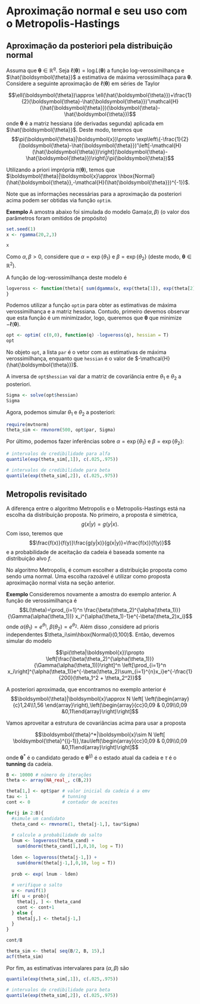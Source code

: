 # Aproximação normal e seu uso com o Metropolis-Hastings

## Aproximação da posteriori pela distribuição normal
Assuma que $\boldsymbol{\theta}\in\mathbb{R}^q$. Seja $\ell(\boldsymbol{\theta})=\log L(\boldsymbol{\theta})$ a função log-verossimilhança e $\hat{\boldsymbol{\theta}}$ a estimativa de máxima verossimilhaça para $\boldsymbol{\theta}$. Considere a seguinte aproximação de $\ell(\boldsymbol{\theta})$ em séries de Taylor

$$\ell(\boldsymbol{\theta})\approx  \ell(\hat{\boldsymbol{\theta}})+\frac{1}{2}(\boldsymbol{\theta}-\hat{\boldsymbol{\theta}})'\mathcal{H}(\hat{\boldsymbol{\theta}})(\boldsymbol{\theta}-\hat{\boldsymbol{\theta}})$$
onde $\boldsymbol{\theta}$ é a matriz hessiana (de derivadas segunda) aplicada em $\hat{\boldsymbol{\theta}}$. 
Deste modo, teremos que
$$\pi(\boldsymbol{\theta}|\boldsymbol{x})\propto \exp\left\{-\frac{1}{2}(\boldsymbol{\theta}-\hat{\boldsymbol{\theta}})'\left[-\mathcal{H}(\hat{\boldsymbol{\theta}})\right](\boldsymbol{\theta}-\hat{\boldsymbol{\theta}})\right\}\pi(\boldsymbol{\theta})$$

Utilizando a priori imprópria $\pi(\boldsymbol{\theta})$, temos que $\boldsymbol{\theta}|\boldsymbol{x}\approx \hbox{Normal}(\hat{\boldsymbol{\theta}},-\mathcal{H}(\hat{\boldsymbol{\theta}})^{-1})$.

Note que as informações necessárias para a aproximação da posteriori acima podem ser obtidas via função `optim`.

<div class='alert alert-info'>
<strong>Exemplo </strong> A amostra abaixo foi simulada do modelo Gama$(\alpha,\beta)$ (o valor dos parâmetros foram omitidos de propósito)

```r
set.seed(1)
x <- rgamma(20,2,3)
```

```r
x
```

Como $\alpha,\beta>0$, considere que
$\alpha=\exp\{\theta_1\}$ e $\beta=\exp\{\theta_2\}$ (deste modo, $\boldsymbol{\theta}\in\mathbb{R}^2$). 

A função de log-verossimilhança deste modelo é
```r
logveross <- function(theta){ sum(dgamma(x, exp(theta[1]), exp(theta[2]), log = T))
}
```

Podemos utilizar a função `optim` para obter as estimativas de máxima verossimilhança e a matriz hessiana. Contudo, primeiro devemos observar que esta função é um minimizador, logo, queremos que $\boldsymbol{\theta}$ que minimize $-\ell({\boldsymbol{\theta}})$.

```r
opt <- optim( c(0,0), function(q) -logveross(q), hessian = T)
opt
```

No objeto `opt`, a lista `par` é o vetor com  as estimativas de máxima verossimilhança, enquanto que `hessian` é o valor de $-\mathcal{H}(\hat{\boldsymbol{\theta}})$.

A inversa de `opt$hessian` vai dar a matriz de covariância entre $\theta_1$ e $\theta_2$ a posteriori.

```r
Sigma <- solve(opt$hessian)
Sigma
```
Agora, podemos simular $\theta_1$ e $\theta_2$ a posteriori:

```r
require(mvtnorm)
theta_sim <- rmvnorm(500, opt$par, Sigma)
```

Por último, podemos fazer inferências sobre $\alpha=\exp\{\theta_1\}$ e $\beta=\exp\{\theta_2\}$:

```r
# intervalos de credibilidade para alfa
quantile(exp(theta_sim[,1]), c(.025,.975))

# intervalos de credibilidade para beta
quantile(exp(theta_sim[,2]), c(.025,.975))

```
</div>

## Metropolis revisitado

A diferença entre o algoritmo Metropolis e o Metropolis-Hastings está na escolha da distribuição proposta. No primeiro, a proposta é simétrica,
$$g(x|y)=g(y|x).$$
Com isso, teremos que 
$$\frac{f(x)}{f(y)}\frac{g(y|x)}{g(x|y)}=\frac{f(x)}{f(y)}$$
e a probabilidade de aceitação da cadeia é baseada somente na distribuição alvo $f$.

No algoritmo Metropolis, é comum escolher a distribuição proposta como  sendo uma normal. Uma escolha razoável é utilizar como proposta aproximação normal vista na seção anterior.

<div class='alert alert-info'>
<strong>Exemplo </strong> Consideremos novamente a amostra do exemplo anterior. A função de verossimilhança é
$$L(\theta)=\prod_{i=1}^n \frac{\beta(\theta_2)^{\alpha(\theta_1)}}{\Gamma(\alpha(\theta_1))} x_i^{\alpha(\theta_1)-1}e^{-\beta(\theta_2)x_i}$$
onde $\alpha(\theta_1)=e^{\theta_1}$, $\beta(\theta_2)=e^{\theta_2}$. Além disso ,considere ad prioris independentes
$\theta_i\sim\hbox{Normal}(0,100)$.
Então, devemos simular do modelo

$$\pi(\theta|\boldsymbol{x})\propto \left[\frac{\beta(\theta_2)^{\alpha(\theta_1)}}{\Gamma(\alpha(\theta_1))}\right]^n \left[\prod_{i=1}^n x_i\right]^{\alpha(\theta_1)}e^{-\beta(\theta_2)\sum_{i=1}^{n}x_i}e^{-\frac{1}{200}(\theta_1^2 + \theta_2^2)}$$

A posteriori aproximada, que encontramos no exemplo anterior é 
$$\boldsymbol{\theta}|\boldsymbol{x}\approx N \left[ \left(\begin{array}{c}1,24\\1,56 \end{array}\right),\left(\begin{array}{cc}0,09 & 0,09\\0,09 &0,11\end{array}\right)\right]$$

Vamos aproveitar a estrutura de covariâncias acima para usar a proposta

$$\boldsymbol{\theta}^*|\boldsymbol{x}\sim N \left[ \boldsymbol{\theta}^{(j-1)},\tau\left(\begin{array}{cc}0,09 & 0,09\\0,09 &0,11\end{array}\right)\right]$$
onde $\boldsymbol{\theta}^*$ é o candidato gerado e $\boldsymbol{\theta}^{(j)}$ é o estado atual da cadeia e $\tau$ é o **tunning** da cadeia.

```r
B <- 10000 # número de iterações
theta <- array(NA_real_, c(B,2))

theta[1,] <- opt$par # valor inicial da cadeia é a emv
tau <- 1             # tunning
cont <- 0            # contador de aceites

for(j in 2:B){
  #simule um candidato
  theta_cand <- rmvnorm(1, theta[j-1,], tau*Sigma)
  
  # calcule a probabilidade do salto
  lnum <- logveross(theta_cand) +
    sum(dnorm(theta_cand[1,],0,10, log = T))
  
  lden <- logveross(theta[j-1,]) +
    sum(dnorm(theta[j-1,],0,10, log = T))
  
  prob <- exp( lnum - lden)
  
  # verifique o salto
  u <- runif(1)
  if( u < prob){
    theta[j, ] <- theta_cand
    cont <- cont+1
  } else {
    theta[j,] <- theta[j-1,]
  }
}

cont/B

theta_sim <- theta[ seq(B/2, B, 15),]
acf(theta_sim)
```


Por fim, as estimativas intervalares para $(\alpha,\beta)$ são  

```r
quantile(exp(theta_sim[,1]), c(.025,.975))

# intervalos de credibilidade para beta
quantile(exp(theta_sim[,2]), c(.025,.975))
```